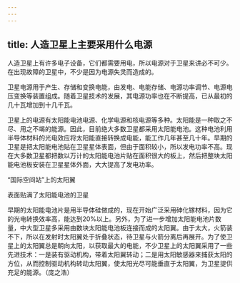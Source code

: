 ```yaml
---
---
---
```

title: 人造卫星上主要采用什么电源
---




人造卫星上有许多电子设备，它们都需要用电，所以电源对于卫星来讲必不可少。在出现故障的卫星中，不少是因为电源失灵而造成的。

卫星电源用于产生、存储和变换电能，由发电、电能存储、电源功率调节、电源电压变换等装置组成。随着卫星技术的发展，其电源功率也在不断提高，已从最初的几十瓦增加到十几千瓦。

卫星上的电源有太阳能电池电源、化学电源和核电源等多种。太阳能是一种取之不尽、用之不竭的能源。因此，目前绝大多数卫星都采用太阳能电池。这种电池利用半导体材料的光电效应将太阳能直接转换成电能，能工作几年甚至几十年。早期的卫星是把太阳能电池贴在卫星星体表面，但由于面积较小，所以发电功率不高。现在大多数卫星都把数以万计的太阳能电池片贴在面积很大的板上，然后把整块太阳能电池板安装在卫星星体外面，大大提高了发电功率。

“国际空间站”上的太阳翼



表面贴满了太阳能电池的卫星



早期的太阳能电池片是用半导体硅做成的，现在开始广泛采用砷化镓材料，因为它的光电转换效率高，能达到20%以上。另外，为了进一步增加太阳能电池片数量，中大型卫星多采用由数块太阳能电池板连接而成的太阳翼。由于太大，火箭装不下，所以在发射时太阳翼处于折叠状态，待卫星与火箭分离后再展开。为了使卫星上的太阳翼总是朝向太阳，以获取最大的电能，不少卫星上的太阳翼采用了一些先进技术：一是装有驱动机构，带着太阳翼转动；二是用太阳敏感器来捕获太阳的方位，从而控制驱动机构转动太阳翼，使太阳光尽可能垂直于太阳翼，为卫星提供充足的能源。（庞之浩）